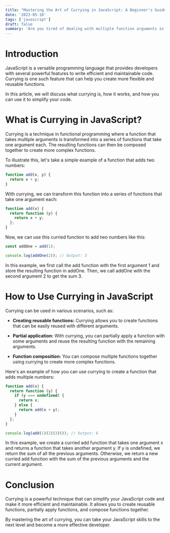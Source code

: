 ```yaml
---
title: "Mastering the Art of Currying in JavaScript: A Beginner's Guide"
date: '2023-05-10'
tags: ['javascript']
draft: false
summary: 'Are you tired of dealing with multiple function arguments in your JavaScript code? Currying is here to simplify your life! Learn how to use this powerful technique to create reusable and flexible functions in JavaScript.'
---
```


# Introduction

JavaScript is a versatile programming language that provides developers with several powerful features to write efficient and maintainable code. Currying is one such feature that can help you create more flexible and reusable functions.

In this article, we will discuss what currying is, how it works, and how you can use it to simplify your code.

# What is Currying in JavaScript?

Currying is a technique in functional programming where a function that takes multiple arguments is transformed into a series of functions that take one argument each. The resulting functions can then be composed together to create more complex functions.

To illustrate this, let's take a simple example of a function that adds two numbers:

```javascript
function add(x, y) {
  return x + y;
}
```

With currying, we can transform this function into a series of functions that take one argument each:

```javascript
function add(x) {
  return function (y) {
    return x + y;
  };
}
```

Now, we can use this curried function to add two numbers like this:

```javascript
const addOne = add(1);

console.log(addOne(2)); // Output: 3
```

In this example, we first call the add function with the first argument 1 and store the resulting function in addOne. Then, we call addOne with the second argument 2 to get the sum 3.

# How to Use Currying in JavaScript

Currying can be used in various scenarios, such as:

- **Creating reusable functions:** Currying allows you to create functions that can be easily reused with different arguments.

- **Partial application:** With currying, you can partially apply a function with some arguments and reuse the resulting function with the remaining arguments.

- **Function composition:** You can compose multiple functions together using currying to create more complex functions.

Here's an example of how you can use currying to create a function that adds multiple numbers:

```javascript
function add(x) {
  return function (y) {
    if (y === undefined) {
      return x;
    } else {
      return add(x + y);
    }
  };
}

console.log(add(1)(2)(3)()); // Output: 6
```

In this example, we create a curried add function that takes one argument x and returns a function that takes another argument y. If y is undefined, we return the sum of all the previous arguments. Otherwise, we return a new curried add function with the sum of the previous arguments and the current argument.

# Conclusion

Currying is a powerful technique that can simplify your JavaScript code and make it more efficient and maintainable. It allows you to create reusable functions, partially apply functions, and compose functions together.

By mastering the art of currying, you can take your JavaScript skills to the next level and become a more effective developer.

